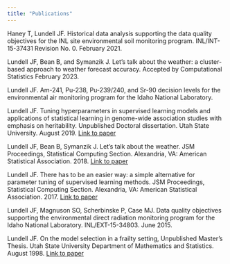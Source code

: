 ```yaml
---
title: "Publications"
---
```


Haney T, Lundell JF. Historical data analysis supporting the data quality objectives for the INL site environmental soil monitoring program. INL/INT-15-37431 Revision No. 0.  February 2021.

Lundell JF, Bean B, and Symanzik J. Let’s talk about the weather: a cluster-based approach to weather forecast accuracy. Accepted by Computational Statistics February 2023. 

Lundell JF. Am-241, Pu-238, Pu-239/240, and Sr-90 decision levels for the environmental air monitoring program for the Idaho National Laboratory. 

Lundell JF. Tuning hyperparameters in supervised learning models and applications of statistical learning in genome-wide association studies with emphasis on heritability. Unpublished Doctoral dissertation. Utah State University. August 2019. [Link to paper](https://doi.org/10.26076/a37e-facb) 

Lundell JF, Bean B, Symanzik J. Let’s talk about the weather. JSM Proceedings, Statistical Computing Section. Alexandria, VA: American Statistical Association. 2018. [Link to paper](papers/data_expo.pdf) 

Lundell JF. There has to be an easier way: a simple alternative for parameter tuning of supervised learning methods. JSM Proceedings, Statistical Computing Section. Alexandria, VA: American Statistical Association. 2017. [Link to paper](papers/easier_way.pdf)

Lundell JF, Magnuson SO, Scherbinske P, Case MJ. Data quality objectives supporting the environmental direct radiation monitoring program for the Idaho National Laboratory. INL/EXT-15-34803. June 2015. 

Lundell JF. On the model selection in a frailty setting, Unpublished Master’s Thesis. Utah State University Department of Mathematics and Statistics. August 1998. [Link to paper](https://doi.org/10.26076/c6cf-ceeb)
